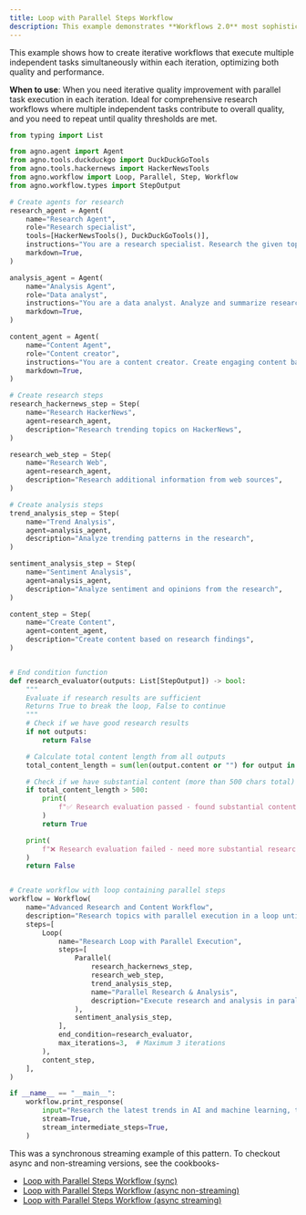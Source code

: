 ```yaml
---
title: Loop with Parallel Steps Workflow
description: This example demonstrates **Workflows 2.0** most sophisticated pattern combining loop execution with parallel processing and real-time streaming.
---
```


This example shows how to create iterative 
workflows that execute multiple independent tasks simultaneously within each iteration, 
optimizing both quality and performance.

**When to use**: When you need iterative quality improvement with parallel task execution 
in each iteration. Ideal for comprehensive research workflows where multiple independent 
tasks contribute to overall quality, and you need to repeat until quality thresholds are met.

```python loop_with_parallel_steps_stream.py
from typing import List

from agno.agent import Agent
from agno.tools.duckduckgo import DuckDuckGoTools
from agno.tools.hackernews import HackerNewsTools
from agno.workflow import Loop, Parallel, Step, Workflow
from agno.workflow.types import StepOutput

# Create agents for research
research_agent = Agent(
    name="Research Agent",
    role="Research specialist",
    tools=[HackerNewsTools(), DuckDuckGoTools()],
    instructions="You are a research specialist. Research the given topic thoroughly.",
    markdown=True,
)

analysis_agent = Agent(
    name="Analysis Agent",
    role="Data analyst",
    instructions="You are a data analyst. Analyze and summarize research findings.",
    markdown=True,
)

content_agent = Agent(
    name="Content Agent",
    role="Content creator",
    instructions="You are a content creator. Create engaging content based on research.",
    markdown=True,
)

# Create research steps
research_hackernews_step = Step(
    name="Research HackerNews",
    agent=research_agent,
    description="Research trending topics on HackerNews",
)

research_web_step = Step(
    name="Research Web",
    agent=research_agent,
    description="Research additional information from web sources",
)

# Create analysis steps
trend_analysis_step = Step(
    name="Trend Analysis",
    agent=analysis_agent,
    description="Analyze trending patterns in the research",
)

sentiment_analysis_step = Step(
    name="Sentiment Analysis",
    agent=analysis_agent,
    description="Analyze sentiment and opinions from the research",
)

content_step = Step(
    name="Create Content",
    agent=content_agent,
    description="Create content based on research findings",
)


# End condition function
def research_evaluator(outputs: List[StepOutput]) -> bool:
    """
    Evaluate if research results are sufficient
    Returns True to break the loop, False to continue
    """
    # Check if we have good research results
    if not outputs:
        return False

    # Calculate total content length from all outputs
    total_content_length = sum(len(output.content or "") for output in outputs)

    # Check if we have substantial content (more than 500 chars total)
    if total_content_length > 500:
        print(
            f"✅ Research evaluation passed - found substantial content ({total_content_length} chars total)"
        )
        return True

    print(
        f"❌ Research evaluation failed - need more substantial research (current: {total_content_length} chars)"
    )
    return False


# Create workflow with loop containing parallel steps
workflow = Workflow(
    name="Advanced Research and Content Workflow",
    description="Research topics with parallel execution in a loop until conditions are met, then create content",
    steps=[
        Loop(
            name="Research Loop with Parallel Execution",
            steps=[
                Parallel(
                    research_hackernews_step,
                    research_web_step,
                    trend_analysis_step,
                    name="Parallel Research & Analysis",
                    description="Execute research and analysis in parallel for efficiency",
                ),
                sentiment_analysis_step,
            ],
            end_condition=research_evaluator,
            max_iterations=3,  # Maximum 3 iterations
        ),
        content_step,
    ],
)

if __name__ == "__main__":
    workflow.print_response(
        input="Research the latest trends in AI and machine learning, then create a summary",
        stream=True,
        stream_intermediate_steps=True,
    )
```

This was a synchronous streaming example of this pattern. To checkout async and non-streaming versions, see the cookbooks-
- [Loop with Parallel Steps Workflow (sync)](https://github.com/agno-agi/agno/tree/main/cookbook/workflows/03_workflows_loop_execution/sync/loop_with_parallel_steps.py)
- [Loop with Parallel Steps Workflow (async non-streaming)](https://github.com/agno-agi/agno/tree/main/cookbook/workflows/03_workflows_loop_execution/async/loop_with_parallel_steps.py)
- [Loop with Parallel Steps Workflow (async streaming)](https://github.com/agno-agi/agno/tree/main/cookbook/workflows/03_workflows_loop_execution/async/loop_with_parallel_steps_stream.py)